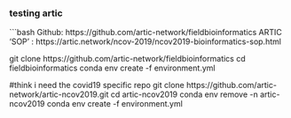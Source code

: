 



### testing artic####

```bash
Github: https://github.com/artic-network/fieldbioinformatics
ARTIC 'SOP' : https://artic.network/ncov-2019/ncov2019-bioinformatics-sop.html

git clone https://github.com/artic-network/fieldbioinformatics
cd fieldbioinformatics 
conda env create -f environment.yml

#think i need the covid19 specific repo
git clone https://github.com/artic-network/artic-ncov2019.git
cd artic-ncov2019
conda env remove -n artic-ncov2019
conda env create -f environment.yml

